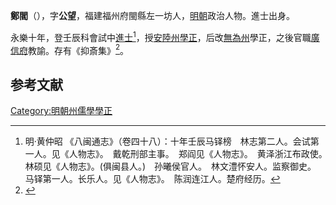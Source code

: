 '''鄭閻'''（{{bd|1375年||？}}），字'''公望'''，福建福州府閩縣左一坊人，[[明朝|明朝]]政治人物。進士出身。

永樂十年，登壬辰科會試中[[進士|進士]]<ref>明·黄仲昭 《八闽通志》（卷四十八）：十年壬辰马铎榜　林志第二人。会试第一人。见《人物志》。　戴乾刑部主事。　郑阎见《人物志》。　黄泽浙江布政使。　林硕见《人物志》。(俱闽县人。)　孙曦侯官人。　林文澧怀安人。监察御史。　马铎第一人。长乐人。见《人物志》。　陈润连江人。楚府经历。</ref>，授[[安陸州|安陸州]][[學正|學正]]，后改[[無為州|無為州]]學正，之後官職[[廣信府|廣信府]]教諭。存有《抑斎集》<ref>{{cite book | language = zh-hans | author = 潘荣胜 | coauthors = | title = 《明清进士录》 | url = | date = 2006年 | location = | publisher = [[中华书局|中华书局]] | id = | isbn = 9787101043501 | pages = 35}}</ref>。

==参考文献==
{{reflist}}
{{明朝人物小作品}}
{{永樂十年壬辰科殿試金榜}}

[[Category:明朝州儒學學正|Category:明朝州儒學學正]]